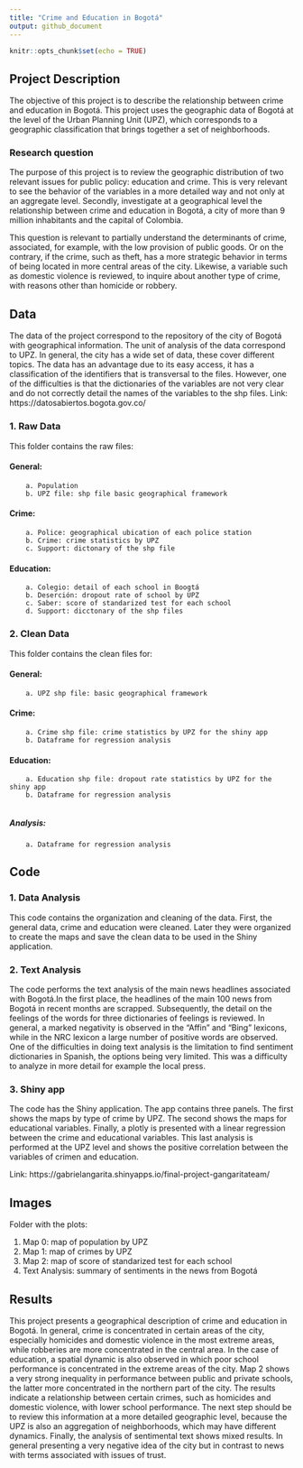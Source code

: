 ```yaml
---
title: "Crime and Education in Bogotá"
output: github_document
---
```


```r
knitr::opts_chunk$set(echo = TRUE)
```

## Project Description

The objective of this project is to describe  the relationship between crime and education in Bogotá. 
This project uses the geographic data of Bogotá at the level of the Urban Planning Unit (UPZ), which corresponds to a geographic classification that brings together a set of neighborhoods. 

### Research question

The purpose of this project is to review the geographic distribution of two relevant issues for public policy: education and crime. This is very relevant to see the behavior of the variables in a more detailed way and not only at an aggregate level. Secondly, investigate at a geographical level the relationship between crime and education in Bogotá, a city of more than 9 million inhabitants and the capital of Colombia. 


This question is relevant to partially understand the determinants of crime, associated, for example, with the low provision of public goods. Or on the contrary, if the crime, such as theft, has a more strategic behavior in terms of being located in more central areas of the city. Likewise, a variable such as domestic violence is reviewed, to inquire about another type of crime, with reasons other than homicide or robbery.

## Data

The data of the project correspond to the repository of the city of Bogotá with geographical information. The unit of analysis of the data correspond to UPZ. In general, the city has a wide set of data, these cover different topics. The data has an advantage due to its easy access, it has a classification of the identifiers that is transversal to the files. However, one of the difficulties is that the dictionaries of the variables are not very clear and do not correctly detail the names of the variables to the shp files. Link: https://datosabiertos.bogota.gov.co/

### 1. Raw Data

This folder contains the raw files:

#### General:

        a. Population
        b. UPZ file: shp file basic geographical framework

#### Crime:

        a. Police: geographical ubication of each police station
        b. Crime: crime statistics by UPZ
        c. Support: dictonary of the shp file

#### Education:

        a. Colegio: detail of each school in Boogtá
        b. Deserción: dropout rate of school by UPZ 
        c. Saber: score of standarized test for each school
        d. Support: dicctonary of the shp files

### 2. Clean Data

This folder contains the clean files for:

#### General:

        a. UPZ shp file: basic geographical framework

#### Crime:

        a. Crime shp file: crime statistics by UPZ for the shiny app
        b. Dataframe for regression analysis

#### Education:

        a. Education shp file: dropout rate statistics by UPZ for the shiny app
        b. Dataframe for regression analysis
        
##### Analysis: 

        a. Dataframe for regression analysis

## Code

### 1.	Data Analysis

This code contains the organization and cleaning of the data. First, the general data, crime and education were cleaned. Later they were organized to create the maps and save the clean data to be used in the Shiny application.

### 2.	Text Analysis

The code performs the text analysis of the main news headlines associated with Bogotá.In the first place, the headlines of the main 100 news from Bogotá in recent months are scrapped. Subsequently, the detail on the feelings of the words for three dictionaries of feelings is reviewed. In general, a marked negativity is observed in the "Affin" and "Bing" lexicons, while in the NRC lexicon a large number of positive words are observed. One of the difficulties in doing text analysis is the limitation to find sentiment dictionaries in Spanish, the options being very limited. This was a difficulty to analyze in more detail for example the local press.

### 3.	Shiny app

The code has the Shiny application. The app contains three panels. The first shows the maps by type of crime by UPZ. The second shows the maps for educational variables. Finally, a plotly is presented with a linear regression between the crime and educational variables. This last analysis is performed at the UPZ level and shows the positive correlation between the variables of crimen and education. 

Link: https://gabrielangarita.shinyapps.io/final-project-gangaritateam/ 

## Images

Folder with the plots: 

1. Map 0: map of population by UPZ
2. Map 1: map of crimes by UPZ
3. Map 2: map of score of standarized test for each school
4. Text Analysis: summary of sentiments in the news from Bogotá

## Results

This project presents a geographical description of crime and education in Bogotá. In general, crime is concentrated in certain areas of the city, especially homicides and domestic violence in the most extreme areas, while robberies are more concentrated in the central area. In the case of education, a spatial dynamic is also observed in which poor school performance is concentrated in the extreme areas of the city. Map 2 shows a very strong inequality in performance between public and private schools, the latter more concentrated in the northern part of the city. The results indicate a relationship between certain crimes, such as homicides and domestic violence, with lower school performance. The next step should be to review this information at a more detailed geographic level, because the UPZ is also an aggregation of neighborhoods, which may have different dynamics. Finally, the analysis of sentimental text shows mixed results. In general presenting a very negative idea of the city but in contrast to news with terms associated with issues of trust.
